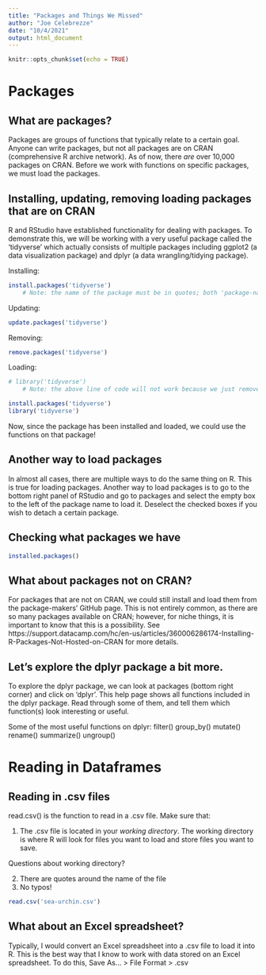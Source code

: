```yaml
---
title: "Packages and Things We Missed"
author: "Joe Celebrezze"
date: "10/4/2021"
output: html_document
---
```


```r
knitr::opts_chunk$set(echo = TRUE)
```

# Packages

## What are packages?
Packages are groups of functions that typically relate to a certain goal. Anyone can write packages, but not all packages are on CRAN (comprehensive R archive network). As of now, there *are* over 10,000 packages on CRAN. Before we work with functions on specific packages, we must load the packages.

## Installing, updating, removing loading packages that are on CRAN
R and RStudio have established functionality for dealing with packages. To demonstrate this, we will be working with a very useful package called the 'tidyverse' which actually consists of multiple packages including ggplot2 (a data visualization package) and dplyr (a data wrangling/tidying package).

Installing:
```r
install.packages('tidyverse')
    # Note: the name of the package must be in quotes; both 'package-name' and "package-name"        would work
```

Updating:
```r
update.packages('tidyverse')
```

Removing:
```r
remove.packages('tidyverse')
```

Loading:
```r
# library('tidyverse')
    # Note: the above line of code will not work because we just removed 'tidyverse' from our        library. In order for this to run, we must install it again

install.packages('tidyverse')
library('tidyverse')
```

Now, since the package has been installed and loaded, we could use the functions on that package!

## Another way to load packages
In almost all cases, there are multiple ways to do the same thing on R. This is true for loading packages. Another way to load packages is to go to the bottom right panel of RStudio and go to packages and select the empty box to the left of the package name to load it. Deselect the checked boxes if you wish to detach a certain package.

## Checking what packages we have
```r
installed.packages()
```

## What about packages not on CRAN?
For packages that are not on CRAN, we could still install and load them from the package-makers' GitHub page. This is not entirely common, as there are so many packages available on CRAN; however, for niche things, it is important to know that this is a possibility. See https://support.datacamp.com/hc/en-us/articles/360006286174-Installing-R-Packages-Not-Hosted-on-CRAN for more details.

## Let's explore the dplyr package a bit more.
To explore the dplyr package, we can look at packages (bottom right corner) and click on 'dplyr'. This help page shows all functions included in the dplyr package. Read through some of them, and tell them which function(s) look interesting or useful.

Some of the most useful functions on dplyr:
filter()
group_by()
mutate()
rename()
summarize()
ungroup()

# Reading in Dataframes

## Reading in .csv files
read.csv() is the function to read in a .csv file. Make sure that:

1. The .csv file is located in your *working directory*. The working directory is where R will look for files you want to load and store files you want to save.

  Questions about working directory?
  
2. There are quotes around the name of the file
3. No typos!
    

```r
read.csv('sea-urchin.csv')
```


## What about an Excel spreadsheet?
Typically, I would convert an Excel spreadsheet into a .csv file to load it into R. This is the best way that I know to work with data stored on an Excel spreadsheet. To do this, Save As... > File Format > .csv

